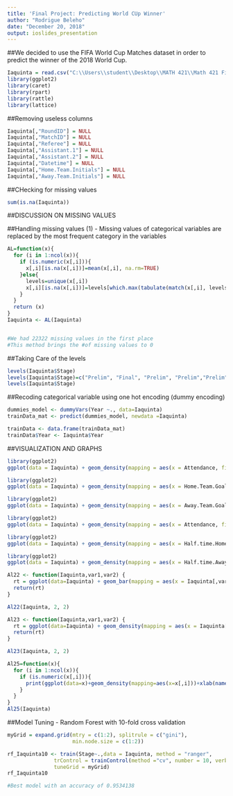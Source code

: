 ---
title: 'Final Project: Predicting World CUp Winner'
author: "Rodrigue Beleho"
date: "December 20, 2018"
output: ioslides_presentation
---


##We decided to use the FIFA World Cup Matches dataset in order to predict the winner of the 2018 World Cup.

```{r,include=FALSE}
Iaquinta = read.csv("C:\\Users\\student\\Desktop\\MATH 421\\Math 421 Final Project\\WorldCupMatches.csv")
library(ggplot2)
library(caret)
library(rpart)
library(rattle)
library(lattice)
```


##Removing useless columns
```{r}
Iaquinta[,"RoundID"] = NULL
Iaquinta[,"MatchID"] = NULL
Iaquinta[,"Referee"] = NULL
Iaquinta[,"Assistant.1"] = NULL
Iaquinta[,"Assistant.2"] = NULL
Iaquinta[,"Datetime"] = NULL
Iaquinta[,"Home.Team.Initials"] = NULL
Iaquinta[,"Away.Team.Initials"] = NULL
```


##CHecking for missing values
```{r}
sum(is.na(Iaquinta))
```


##DISCUSSION ON MISSING VALUES


##Handling missing values (1) - Missing values of categorical variables are replaced by the most frequent category in the variables
```{r}
AL=function(x){
  for (i in 1:ncol(x)){
    if (is.numeric(x[,i])){
      x[,i][is.na(x[,i])]=mean(x[,i], na.rm=TRUE)
    }else{
      levels=unique(x[,i])
      x[,i][is.na(x[,i])]=levels[which.max(tabulate(match(x[,i], levels)))]
    }
  }
  return (x)
}
Iaquinta <- AL(Iaquinta)


#We had 22322 missing values in the first place
#This method brings the #of missing values to 0
```


##Taking Care of the levels
```{r}
levels(Iaquinta$Stage)
levels(Iaquinta$Stage)=c("Prelim", "Final", "Prelim", "Prelim","Prelim","Prelim","Prelim","Prelim","Prelim","Prelim","Prelim","Prelim","Prelim","Prelim","Prelim","Prelim","Prelim","Semi_Final","Semi_Final","Prelim","Quarter_Final","Round_16","Semi_Final","Semi_Final")
levels(Iaquinta$Stage)
```


##Recoding categorical variable using one hot encoding (dummy encoding)
```{r}
dummies_model <- dummyVars(Year ~., data=Iaquinta)
trainData_mat <- predict(dummies_model, newdata =Iaquinta)

trainData <- data.frame(trainData_mat)
trainData$Year <- Iaquinta$Year
```


##VISUALIZATION AND GRAPHS
```{r}
library(ggplot2)
ggplot(data = Iaquinta) + geom_density(mapping = aes(x = Attendance, fill = Stage)) + facet_wrap(~Stage)
```

```{r}
library(ggplot2)
ggplot(data = Iaquinta) + geom_density(mapping = aes(x = Home.Team.Goals, fill = Stage)) + facet_wrap(~Stage)
```



```{r}
library(ggplot2)
ggplot(data = Iaquinta) + geom_density(mapping = aes(x = Away.Team.Goals, fill = Stage)) + facet_wrap(~Stage)
```


```{r}
library(ggplot2)
ggplot(data = Iaquinta) + geom_density(mapping = aes(x = Attendance, fill = Year)) + facet_wrap(~Year)
```

```{r}
library(ggplot2)
ggplot(data = Iaquinta) + geom_density(mapping = aes(x = Half.time.Home.Goals, fill = Stage)) + facet_wrap(~Stage)
```

```{r}
library(ggplot2)
ggplot(data = Iaquinta) + geom_density(mapping = aes(x = Half.time.Away.Goals, fill = Stage)) + facet_wrap(~Stage)
```


```{r}
Al22 <- function(Iaquinta,var1,var2) {
  rt = ggplot(data=Iaquinta) + geom_bar(mapping = aes(x = Iaquinta[,var1], fill = Iaquinta[,var2]), position = "dodge")
  return(rt)
}

Al22(Iaquinta, 2, 2)

```

```{r}
Al23 <- function(Iaquinta,var1,var2) {
  rt = ggplot(data=Iaquinta) + geom_density(mapping = aes(x = Iaquinta[,var1], fill = Iaquinta[,var2]), position = "dodge")
  return(rt)
}

Al23(Iaquinta, 2, 2)
```


```{r}
Al25=function(x){
  for (i in 1:ncol(x)){
    if (is.numeric(x[,i])){
      print(ggplot(data=x)+geom_density(mapping=aes(x=x[,i]))+xlab(names(x)[i]))
    }
  }
}
Al25(Iaquinta)

```

##Model Tuning - Random Forest with 10-fold cross validation
```{r}
myGrid = expand.grid(mtry = c(1:2), splitrule = c("gini"),
                     min.node.size = c(1:2))

rf_Iaquinta10 <- train(Stage~.,data = Iaquinta, method = "ranger", 
               trControl = trainControl(method ="cv", number = 10, verboseIter = TRUE),
               tuneGrid = myGrid)
rf_Iaquinta10

#Best model with an accuracy of 0.9534138 
```